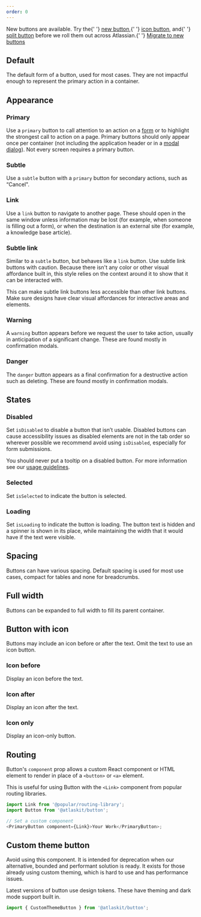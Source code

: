 ```yaml
---
order: 0
---
```




<SectionMessage>
  <p>
    New buttons are available. Try the{' '}
    <a href="/components/button/button-new">new button</a>,{' '}
    <a href="/components/button/icon-button">icon button</a>, and{' '}
    <a href="/components/button/split-button">split button</a> before we roll
    them out across Atlassian.{' '}
    <a href="/components/button/migration-guide">Migrate to new buttons</a>
  </p>
</SectionMessage>

## Default

The default form of a button, used for most cases. They are not impactful enough to represent the primary action in a container.

<Example Component={LegacyButtonDefault} packageName="@atlaskit/button" />

<!-- WARNING: A pollinator test visits this page and searches for this title to validate the page loaded correctly -->
<!-- https://pollinator.prod.atl-paas.net/checks/f7425790-6c31-4368-9911-3facd24cb51f -->
<!-- If this title "Appearance" is removed from the page, please update the pollinator test -->

## Appearance

### Primary

Use a `primary` button to call attention to an action on a [form](/patterns/forms) or to highlight the strongest call to action on a page.
Primary buttons should only appear once per container (not including the application header or in a [modal dialog](/components/modal-dialog)). Not every screen requires a primary button.

<Example Component={LegacyButtonPrimary} packageName="@atlaskit/button" />

### Subtle

Use a `subtle` button with a `primary` button for secondary actions, such as “Cancel".

<Example Component={LegacyButtonSubtle} packageName="@atlaskit/button" />

### Link

Use a `link` button to navigate to another page. These should open in the same window unless information may be lost (for example, when someone is filling out a form), or when the destination is an external site (for example, a knowledge base article).

<Example Component={LegacyButtonLink} packageName="@atlaskit/button" />

### Subtle link

Similar to a `subtle` button, but behaves like a `link` button. Use subtle link buttons with caution. Because there isn't any color or other visual affordance built in, this style relies on the context around it to show that it can be interacted with.

This can make subtle link buttons less accessible than other link buttons. Make sure designs have clear visual affordances for interactive areas and elements.

<Example Component={LegacyButtonSubtleLink} packageName="@atlaskit/button" />

### Warning

A `warning` button appears before we request the user to take action, usually in anticipation of a significant change. These are found mostly in confirmation modals.

<Example Component={LegacyButtonWarning} packageName="@atlaskit/button" />

### Danger

The `danger` button appears as a final confirmation for a destructive action such as deleting. These are found mostly in confirmation modals.

<Example Component={LegacyButtonDanger} packageName="@atlaskit/button" />

## States

### Disabled

Set `isDisabled` to disable a button that isn’t usable. Disabled buttons can cause accessibility issues as disabled elements are not in the tab order so wherever possible we recommend avoid using `isDisabled`, especially for form submissions.

You should never put a tooltip on a disabled button. For more information see our [usage guidelines](/components/button/usage#do-not-put-tooltips-on-disabled-buttons).

<Example Component={LegacyButtonDisabled} packageName="@atlaskit/button" />

### Selected

Set `isSelected` to indicate the button is selected.

<Example Component={LegacyButtonSelected} packageName="@atlaskit/button" />

### Loading

Set `isLoading` to indicate the button is loading. The button text is hidden and a spinner is shown in its place, while maintaining the width that it would have if the text were visible.

<Example Component={LegacyButtonLoading} packageName="@atlaskit/button" />

## Spacing

Buttons can have various spacing. Default spacing is used for most use cases, compact for tables and none for breadcrumbs.

<Example Component={LegacyButtonPadding} packageName="@atlaskit/button" />

## Full width

Buttons can be expanded to full width to fill its parent container.

<Example Component={LegacyButtonFullWidth} packageName="@atlaskit/button" />

## Button with icon

Buttons may include an icon before or after the text. Omit the text to use an icon button.

### Icon before

Display an icon before the text.

<Example
  Component={LegacyButtonWithIconBefore}
  packageName="@atlaskit/button"
/>

### Icon after

Display an icon after the text.

<Example Component={LegacyButtonWithIconAfter} packageName="@atlaskit/button" />

### Icon only

Display an icon-only button.

<Example Component={LegacyButtonWithIconOnly} packageName="@atlaskit/button" />

## Routing

Button's `component` prop allows a custom React component or HTML element to render
in place of a `<button>` or `<a>` element.

This is useful for using Button with the `<Link>` component from popular routing libraries.

```js
import Link from '@popular/routing-library';
import Button from '@atlaskit/button';

// Set a custom component
<PrimaryButton component={Link}>Your Work</PrimaryButton>;
```

## Custom theme button

Avoid using this component. It is intended for deprecation when our alternative, bounded and performant solution is ready. It exists for those already using custom theming, which is hard to use and has performance issues.

Latest versions of button use design tokens. These have theming and dark mode support built in.

```js
import { CustomThemeButton } from '@atlaskit/button';
```
